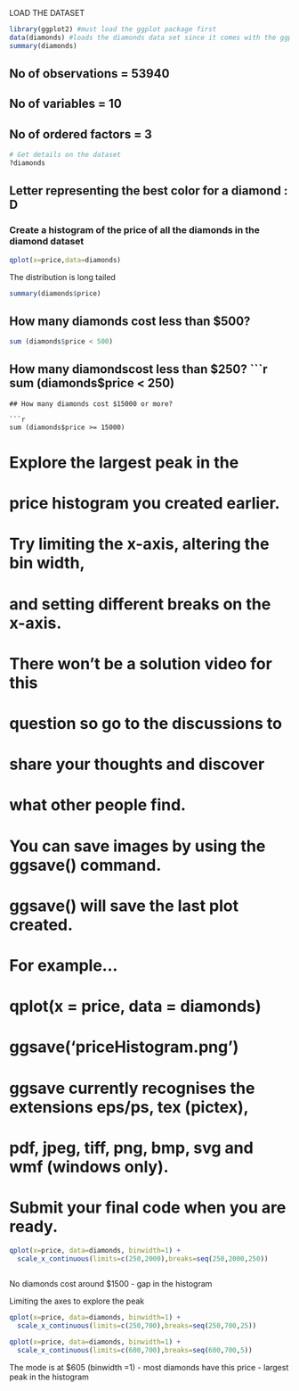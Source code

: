 LOAD THE DATASET
```r
library(ggplot2) #must load the ggplot package first
data(diamonds) #loads the diamonds data set since it comes with the ggplot package
summary(diamonds)
```


## No of observations = 53940
## No of variables = 10
## No of ordered factors = 3

```r
# Get details on the dataset
?diamonds
```

## Letter representing the best color for a diamond : D

### Create a histogram of the price of all the diamonds in the diamond dataset
```r
qplot(x=price,data=diamonds)
```
The distribution is long tailed
```r
summary(diamonds$price)
```
## How many diamonds cost less than $500?

```r
sum (diamonds$price < 500)
```

## How many diamondscost less than $250?
```r
sum (diamonds$price < 250)
```
## How many diamonds cost $15000 or more?

```r
sum (diamonds$price >= 15000)
```

# Explore the largest peak in the
# price histogram you created earlier.

# Try limiting the x-axis, altering the bin width,
# and setting different breaks on the x-axis.

# There won't be a solution video for this
# question so go to the discussions to
# share your thoughts and discover
# what other people find.

# You can save images by using the ggsave() command.
# ggsave() will save the last plot created.
# For example...
#                  qplot(x = price, data = diamonds)
#                  ggsave('priceHistogram.png')

# ggsave currently recognises the extensions eps/ps, tex (pictex),
# pdf, jpeg, tiff, png, bmp, svg and wmf (windows only).

# Submit your final code when you are ready.


```r
qplot(x=price, data=diamonds, binwidth=1) +
  scale_x_continuous(limits=c(250,2000),breaks=seq(250,2000,250))
  
```
No diamonds cost around $1500 - gap in the histogram

Limiting the axes to explore the peak

```r
qplot(x=price, data=diamonds, binwidth=1) +
  scale_x_continuous(limits=c(250,700),breaks=seq(250,700,25))
```

```r
qplot(x=price, data=diamonds, binwidth=1) +
  scale_x_continuous(limits=c(600,700),breaks=seq(600,700,5))
```

The mode is at $605 (binwidth =1) - most diamonds have this price - largest peak in the histogram

